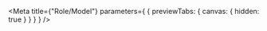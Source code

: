 
<Meta
  title={"Role/Model"}
  parameters={
    {
      previewTabs: {
        canvas: {
          hidden: true
        }
      }
    }
  }
/>

<D2RoleModelSectionIndex />
